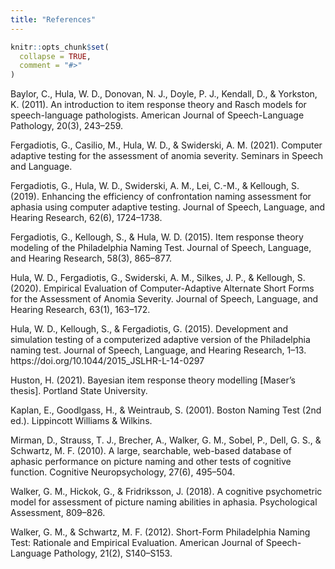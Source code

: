 ```yaml
---
title: "References"
---
```


```r
knitr::opts_chunk$set(
  collapse = TRUE,
  comment = "#>"
)
```

Baylor, C., Hula, W. D., Donovan, N. J., Doyle, P. J., Kendall, D., & Yorkston, K. (2011). An introduction to item response theory and Rasch models for speech-language pathologists. American Journal of Speech-Language Pathology, 20(3), 243–259.

Fergadiotis, G., Casilio, M., Hula, W. D., & Swiderski, A. M. (2021). Computer adaptive testing for the assessment of anomia severity. Seminars in Speech and Language.

Fergadiotis, G., Hula, W. D., Swiderski, A. M., Lei, C.-M., & Kellough, S. (2019). Enhancing the efficiency of confrontation naming assessment for aphasia using computer adaptive testing. Journal of Speech, Language, and Hearing Research, 62(6), 1724–1738.

Fergadiotis, G., Kellough, S., & Hula, W. D. (2015). Item response theory modeling of the Philadelphia Naming Test. Journal of Speech, Language, and Hearing Research, 58(3), 865–877.

Hula, W. D., Fergadiotis, G., Swiderski, A. M., Silkes, J. P., & Kellough, S. (2020). Empirical Evaluation of Computer-Adaptive Alternate Short Forms for the Assessment of Anomia Severity. Journal of Speech, Language, and Hearing Research, 63(1), 163–172.

Hula, W. D., Kellough, S., & Fergadiotis, G. (2015). Development and simulation testing of a computerized adaptive version of the Philadelphia naming test. Journal of Speech, Language, and Hearing Research, 1–13. https://doi.org/10.1044/2015_JSLHR-L-14-0297

Huston, H. (2021). Bayesian item response theory modelling [Maser’s thesis]. Portland State University.

Kaplan, E., Goodlgass, H., & Weintraub, S. (2001). Boston Naming Test (2nd ed.). Lippincott Williams & Wilkins.

Mirman, D., Strauss, T. J., Brecher, A., Walker, G. M., Sobel, P., Dell, G. S., & Schwartz, M. F. (2010). A large, searchable, web-based database of aphasic performance on picture naming and other tests of cognitive function. Cognitive Neuropsychology, 27(6), 495–504.

Walker, G. M., Hickok, G., & Fridriksson, J. (2018). A cognitive psychometric model for assessment of picture naming abilities in aphasia. Psychological Assessment, 809–826.

Walker, G. M., & Schwartz, M. F. (2012). Short-Form Philadelphia Naming Test: Rationale and Empirical Evaluation. American Journal of Speech-Language Pathology, 21(2), S140–S153.

